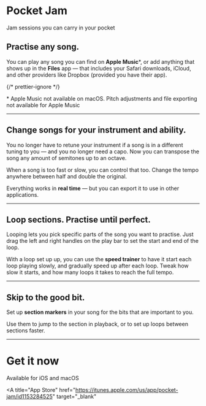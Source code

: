 

<Icon name="pocket-jam" />

# Pocket Jam

<Lead>Jam sessions you can carry in your pocket</Lead>

<AppPromoImage src="/assets/pocket-jam/promo.png" />

## Practise any song.

You can play any song you can find on **Apple Music**\*, or add anything that shows up in the **Files** app &mdash; that includes your Safari downloads, iCloud, and other providers like Dropbox (provided you have their app).

{/* prettier-ignore */}
<p style={{ opacity: 0.25 }}>* Apple Music not available on macOS. Pitch adjustments and file exporting not available for Apple Music</p>

---

<AppBlock src="/assets/pocket-jam/preview-1.png" alt="Main screen" imagePositionMobile="contain">

## Change songs for your instrument and ability.

You no longer have to retune your instrument if a song is in a different tuning to you &mdash; and you no longer need a capo. Now you can transpose the song any amount of semitones up to an octave.

When a song is too fast or slow, you can control that too. Change the tempo anywhere between half and double the original.

Everything works in **real time** &mdash; but you can export it to use in other applications.

</AppBlock>

---

<AppBlock src="/assets/pocket-jam/preview-2.png" alt="Section looping" layout="reverse" imagePositionMobile="bottom">

## Loop sections. Practise until perfect.

Looping lets you pick specific parts of the song you want to practise. Just drag the left and right handles on the play bar to set the start and end of the loop.

With a loop set up up, you can use the **speed trainer** to have it start each loop playing slowly, and gradually speed up after each loop. Tweak how slow it starts, and how many loops it takes to reach the full tempo.

</AppBlock>

---

<AppBlock src="/assets/pocket-jam/preview-3.png" alt="Edit markers" imagePositionMobile="center">

## Skip to the good bit.

Set up **section markers** in your song for the bits that are important to you.

Use them to jump to the section in playback, or to set up loops between sections faster.

</AppBlock>

---

# Get it now

<Lead>Available for iOS and macOS</Lead>

<div className={classNames("center-icons")}>

<A
  title="App Store"
  href="https://itunes.apple.com/us/app/pocket-jam/id1153284525"
  target="_blank"
>
  <InlineSvg src="/assets/vendor/app-store.svg" id="app-store" />
</A>

</div>

<LegalLinks />
